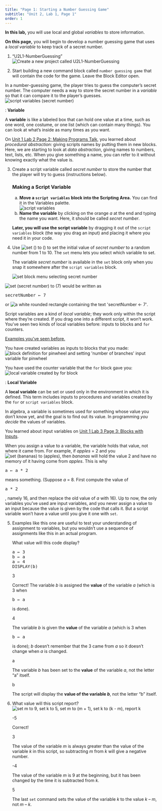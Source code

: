 ```yaml
---
title: "Page 1: Starting a Number Guessing Game"
subtitle: "Unit 2, Lab 1, Page 1"
order: 1
---
```


::: learn
<p><strong>In this lab,</strong> you will use local and global <em>variables</em> to store information. <!--<ul>
<li><em>Script variables</em> (a kind of <em>local</em> variable) that can be used only within a single script, and</li>
<li><em>Global variables</em> that can be set, used, or changed anywhere in the program.</li>
</ul--></p>

<p><strong>On this page,</strong> you will begin to develop a number guessing game that uses a <em>local variable</em> to keep track of a secret number.</p>
:::

<!--## Using a Script Variable (a Local Variable)-->

::: {#first .forYouToDo}
<ol>

<li>

::: newProject
["U2L1-NumberGuessing"]{.text}<img src="/img/icons/new-project-called.png" title="Create a new project called U2L1-NumberGuessing" alt="Create a new project called U2L1-NumberGuessing"/>
:::

</li>

<li>Start building a new command block called `number guessing game` that will contain the code for the game. Leave the Block Editor open.</li>

</ol>
:::

<p>In a number-guessing game, the player tries to guess the computer's secret number. The computer needs a way to store the secret number in a <em>variable</em> so that it can compare it to the player's guesses.<br /> <img src="/img/2-complexity/script-variables-secret-number.png" title="script variables (secret number)" alt="script variables (secret number)" class="ms-4"/></p>

::: vocabFullWidth
: <strong>Variable</strong>



<p>A <strong>variable</strong> is like a labeled box that can hold one value at a time, such as one word, one costume, or one list (which can contain many things). You can look at what's inside as many times as you want.</p>

::: endnote
On <a href="/unit-1/lab-2/2-gossip.html" title="Unit 1 Lab 2 Page 2: Making Programs Talk">Unit 1 Lab 2 Page 2: Making Programs Talk</a>, you learned about <em>procedural abstraction:</em> giving scripts names by putting them in new blocks. Here, we are starting to look at <em>data abstraction</em>, giving names to numbers, text, lists, etc. When you give something a name, you can refer to it without knowing exactly what the value is.
:::
:::

::: {.forYouToDo style="clear: right;"}
<ol start="3">

<li>

Create a script variable called <var>secret number</var> to store the number that the player will try to guess (instructions below).

::: narrower
### <strong>Making a Script Variable</strong>

<ol type="a">

<li><strong>Move a `script variables` block into the Scripting Area.</strong> You can find it in the Variables palette.<br /> <img src="/img/prog/scriptvar.png" title="script variables" alt="script variables" class="ms-4"/></li>

<li><strong>Name the variable</strong> by clicking on the orange <var>a</var> at the end and typing the name you want. Here, it should be called <var>secret number</var>.</li>

</ol>

<strong>Later, you will use the script variable</strong> by dragging it out of the `script variables` block (the way you drag an input) and placing it where you need it in your code.
:::

</li>

<li>



Use <img src="/img/blocks/set-empty.png" title="set () to ()" alt="set () to ()" class="inline py-0"/> to set the initial value of <var>secret number</var> to a random number from 1 to 10. The `set` menu lets you select which variable to set. <br />

::: sidenoteBig
The variable <var>secret number</var> is available in the `set` block only when you snap it somewhere after the `script variables` block.
:::

<img src="/img/2-complexity/set-secret-number-menu.jpg" title="set block menu selecting secret number" alt="set block menu selecting secret number" class="ms-4"/>

</li>

</ol>
:::

::: examFullWidth


::: pseudop
<img src="/img/2-complexity/set-secret-number-to-7.png" title="set (secret number) to (7)" alt="set (secret number) to (7)" class="inline"/> would be written as

```{=html}
<pre class="inline">secretNumber &leftarrow; 7</pre>
```
or <img src="/img/2-complexity/secret-number-assignment-blocktran.png" title="a white rounded rectangle containing the text &apos;secretNumber ← 7&apos;" alt="a white rounded rectangle containing the text &apos;secretNumber ← 7&apos;" class="py-0"/>.
:::
:::

<p>Script variables are a kind of <em>local variable</em>; they work only within the script where they're created. If you drag one into a different script, it won't work. You've seen two kinds of local variables before: inputs to blocks and `for` counters.</p>

::: endnote
<p><a href="#hint-inputs" data-bs-toggle="collapse" title="Examples you've seen before.">Examples you've seen before.</a></p>

::: {#hint-inputs .collapse}
<p>You have created variables as inputs to blocks that you made:<br /> <img src="/img/2-complexity/input-variable-for-pinwheelbranches-commented.png" title="block definition for pinwheel and setting &apos;number of branches&apos; input variable for pinwheel" alt="block definition for pinwheel and setting &apos;number of branches&apos; input variable for pinwheel" class="ms-4 noshadow"/></p>

<p>You have used the counter variable that the `for` block gave you:<br /> <img src="/img/2-complexity/local-variable-created-by-for-block-commented.png" title="local variable created by for block" alt="local variable created by for block" class="ms-4 noshadow"/></p>
:::
:::

::: vocabFullWidth
: <strong>Local Variable</strong>

<p>A <strong>local variable</strong> can be set or used only in the environment in which it is defined. This term includes inputs to procedures and variables created by the `for` or `script variables` block.</p>
:::

::: endnote
<p>In algebra, a variable is sometimes used for something whose value you don't know yet, and the goal is to find out its value. In programming <em>you decide</em> the values of variables.</p>
:::



::: sidenote
You learned about input variables on <a href="/unit-1/lab-3/3-blocks-with-inputs.html" title="Unit 1 Lab 3 Page 3: Blocks with Inputs">Unit 1 Lab 3 Page 3: Blocks with Inputs</a>.
:::

::: pseudop
When you assign a value to a variable, the variable holds that value, not where it came from. For example, if <var>apples</var> = 2 and you <img src="/img/2-complexity/set-bananas-to-apples.png" title="set (bananas) to (apples)" alt="set (bananas) to (apples)"/>, then <var>bananas</var> will hold the value 2 and have no memory of it having come from <var>apples</var>. This is why

```{=html}
<pre class="inline">a &larr; a * 2</pre>
```
means something. (Suppose <var>a</var> = 8. First compute the value of

```{=html}
<pre class="inline">a * 2</pre>
```
, namely 16, and then replace the old value of <var>a</var> with 16). Up to now, the only variables you've used are input variables, and you never assign a value to an input because the value is given by the code that calls it. But a script variable won't have a value until you give it one with `set`.
:::

::: forYouToDo
<ol start="5">



<li>

<!-- Question 1 -->

::: {.assessment-data type="multiplechoice" identifier="What value will this code return?" hasinlinefeedback="true" maxchoices="1" responseidentifier="ri1" shuffle="true"}
::: prompt
::: sidenote
Examples like this one are useful to test your understanding of assignment to variables, but you wouldn't use a sequence of assignments like this in an actual program.
:::

What value will this code display?<br />

```{=html}
<pre>a &leftarrow; 3
b &leftarrow; a
a &leftarrow; 4
DISPLAY(b)</pre>
```
:::

::: {.choice identifier="c1"}
::: text
3
:::

::: feedback
Correct! The variable <var>b</var> is assigned the <strong>value</strong> of the variable <var>a</var> (which is 3 when

```{=html}
<pre class="inline">b &leftarrow; a</pre>
```
is done).
:::
:::

::: {.choice identifier="c2"}
::: text
4
:::

::: feedback
The variable <var>b</var> is given the <strong>value</strong> of the variable <var>a</var> (which is 3 when

```{=html}
<pre class="inline">b &leftarrow; a</pre>
```
is done); <var>b</var> doesn't remember that the 3 came from <var>a</var> so it doesn't change when <var>a</var> is changed.
:::
:::

::: {.choice identifier="c3"}
::: text
a
:::

::: feedback
The variable <var>b</var> has been set to the <strong>value</strong> of the variable <var>a</var>, not the letter "a" itself.
:::
:::

::: {.choice identifier="c4"}
::: text
b
:::

::: feedback
The script will display the <strong>value of the variable <var>b</var></strong>, not the letter "b" itself.
:::
:::

::: {.responseDeclaration identifier="ri1"}
::: {.correctResponse identifier="c1"}
:::
:::
:::

</li>

<li>

<!-- Question 2 -->

::: {.assessment-data type="multiplechoice" identifier="What value will this script report?" hasinlinefeedback="true" maxchoices="1" responseidentifier="ri2" shuffle="true"}
::: prompt
What value will this script report?<br /> <img src="/img/2-complexity/variable-assignment-quizlet.png" title="set m to 9, set k to 5, set m to (m + 1), set k to (k - m), report k" alt="set m to 9, set k to 5, set m to (m + 1), set k to (k - m), report k" class="ms-4"/>
:::

::: {.choice identifier="c1"}
::: text
-5
:::

::: feedback
Correct!
:::
:::

::: {.choice identifier="c2"}
::: text
3
:::

::: feedback
The value of the variable <var>m</var> is always greater than the value of the variable <var>k</var> in this script, so subtracting <var>m</var> from <var>k</var> will give a negative number.
:::
:::

::: {.choice identifier="c3"}
::: text
-4
:::

::: feedback
The value of the variable <var>m</var> is 9 at the beginning, but it has been changed by the time it is subtracted from <var>k</var>.
:::
:::

::: {.choice identifier="c5"}
::: text
5
:::

::: feedback
The last `set` command sets the value of the variable <var>k</var> to the value <var>k</var> -- <var>m</var>, not <var>m</var> -- <var>k</var>.
:::
:::

::: {.responseDeclaration identifier="ri2"}
::: {.correctResponse identifier="c1"}
:::
:::
:::

</li>

</ol>
:::
